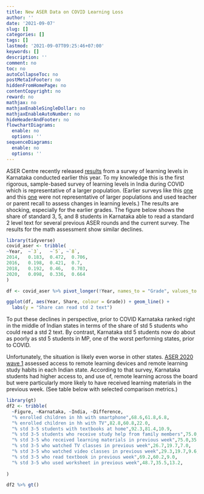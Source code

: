 ---
title: New ASER Data on COVID Learning Loss
author: ''
date: '2021-09-07'
slug: []
categories: []
tags: []
lastmod: '2021-09-07T09:25:46+07:00'
keywords: []
description: ''
comment: no
toc: no
autoCollapseToc: no
postMetaInFooter: no
hiddenFromHomePage: no
contentCopyright: no
reward: no
mathjax: no
mathjaxEnableSingleDollar: no
mathjaxEnableAutoNumber: no
hideHeaderAndFooter: no
flowchartDiagrams:
  enable: no
  options: ''
sequenceDiagrams:
  enable: no
  options: ''
---

ASER Centre recently released [results](http://img.asercentre.org/docs/aserkn3-pager_06.09.211.pdf) from a survey of learning levels in Karnataka conducted earlier this year. To my knowledge this is the first rigorous, sample-based survey of learning levels in India during COVID which is representative of a larger population. (Earlier surveys like this [one](https://archive.azimpremjiuniversity.edu.in/SitePages/pdf/Field_Studies_Loss_of_Learning_during_the_Pandemic.pdf) and this [one](https://roadscholarz.net/wp-content/uploads/2021/09/English.pdf) were not representative of larger populations and used teacher or parent recall to assess changes in learning levels.) The results are shocking, especially for the earlier grades. The figure below shows the share of standard 3, 5, and 8 students in Karnataka able to read a standard 2 level text for several previous ASER rounds and the current survey. The results for the math assessment show similar declines.

```{r echo=FALSE, message = FALSE, message=FALSE}
library(tidyverse)
covid_aser <- tribble(
~Year,	~`3`,	~`5`, ~`8`,
2014,	0.183,	0.472,	0.706,
2016,	0.198,	0.421,	0.7,
2018,	0.192,	0.46,	0.703,
2020,	0.098,	0.336,	0.664
)

df <- covid_aser %>% pivot_longer(!Year, names_to = "Grade", values_to = "Share")

ggplot(df, aes(Year, Share, colour = Grade)) + geom_line() +
  labs(y = "Share can read std 2 text")

```

To put these declines in perspective, prior to COVID Karnataka ranked right in the middle of Indian states in terms of the share of std 5 students who could read a std 2 text. By contrast, Karnataka std 5 students now do about as poorly as std 5 students in MP, one of the worst performing states, prior to COVID. 

Unfortunately, the situation is likely even worse in other states. [ASER 2020 wave 1](http://www.asercentre.org/Keywords/p/371.html) assessed access to remote learning devices and remote learning study habits in each Indian state. According to that survey, Karnataka students had higher access to, and use of, remote learning across the board but were particularly more likely to have received learning materials in the previous week. (See table below with selected comparison metrics.)

```{r echo=FALSE, message = FALSE, message=FALSE}
library(gt)
df2 <- tribble(
  ~Figure, ~Karnataka, ~India, ~Difference,
  "% enrolled children in hh with smartphone",68.6,61.8,6.8,
  "% enrolled children in hh with TV",82.8,60.8,22.0,
  "% std 3-5 students with textbooks at home",92.3,81.4,10.9,
  "% std 3-5 students who receive study help from family members",75.0,77.3,-2.3,
  "% std 3-5 who received learning materials in previous week",75.0,35.8,39.2,
  "% std 3-5 who watched TV classes in previous week",26.7,19.7,7.0,
  "% std 3-5 who watched video classes in previous week",29.3,19.7,9.6,
  "% std 3-5 who read textbook in previous week",69.2,60.2,9.0,
  "% std 3-5 who used worksheet in previous week",48.7,35.5,13.2,
  
)

df2 %>% gt()
```

